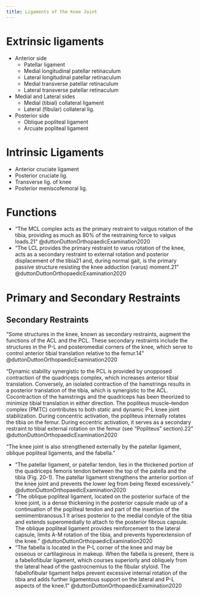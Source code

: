 ```yaml
---
title: Ligaments of the Knee Joint
---
```


# Extrinsic ligaments

- Anterior side
    - Patellar ligament
    - Medial longitudinal patellar retinaculum
    - Lateral longitudinal patellar retinaculum
    - Medial transverse patellar retinaculum
    - Lateral transverse patellar retinaculum
- Medial and Lateral sides
    - Medial (tibial) collateral ligament
    - Lateral (fibular) collateral lig.
- Posterior side
    - Oblique popliteal ligament
    - Arcuate popliteal ligament


# Intrinsic Ligaments

- Anterior cruciate ligament
- Posterior cruciate lig.
- Transverse lig. of knee
- Posterior meniscofemoral lig.




# Functions


- "The MCL complex acts as the primary restraint to valgus rotation of the tibia, providing as much as 80% of the restraining force to valgus loads.21" @duttonDuttonOrthopaedicExamination2020
- "The LCL provides the primary restraint to varus rotation of the knee, acts as a secondary restraint to external rotation and posterior displacement of the tibia21 and, during normal gait, is the primary passive structure resisting the knee adduction (varus) moment.21" @duttonDuttonOrthopaedicExamination2020


# Primary and Secondary Restraints



## Secondary Restraints

"Some structures in the knee, known as secondary restraints, augment the functions of the ACL and the PCL. These secondary restraints include the structures in the P-L and posteromedial corners of the knee, which serve to control anterior tibial translation relative to the femur.14" @duttonDuttonOrthopaedicExamination2020 


"Dynamic stability synergistic to the PCL is provided by unopposed contraction of the quadriceps complex, which increases anterior tibial translation. Conversely, an isolated contraction of the hamstrings results in a posterior translation of the tibia, which is synergistic to the ACL. Cocontraction of the hamstrings and the quadriceps has been theorized to minimize tibial translation in either direction. The popliteus muscle–tendon complex (PMTC) contributes to both static and dynamic P-L knee joint stabilization. During concentric activation, the popliteus internally rotates the tibia on the femur. During eccentric activation, it serves as a secondary restraint to tibial external rotation on the femur (see “Popliteus” section).22" @duttonDuttonOrthopaedicExamination2020 


"The knee joint is also strengthened externally by the patellar ligament, oblique popliteal ligaments, and the fabella."

- "The patellar ligament, or patellar tendon, lies in the thickened portion of the quadriceps femoris tendon between the top of the patella and the tibia (Fig. 20-1). The patellar ligament strengthens the anterior portion of the knee joint and prevents the lower leg from being flexed excessively." @duttonDuttonOrthopaedicExamination2020 
- "The oblique popliteal ligament, located on the posterior surface of the knee joint, is a dense thickening in the posterior capsule made up of a continuation of the popliteal tendon and part of the insertion of the semimembranosus.1 It arises posterior to the medial condyle of the tibia and extends superomedially to attach to the posterior fibrous capsule. The oblique popliteal ligament provides reinforcement to the lateral capsule, limits A-M rotation of the tibia, and prevents hyperextension of the knee." @duttonDuttonOrthopaedicExamination2020 
- "The fabella is located in the P-L corner of the knee and may be osseous or cartilaginous in makeup. When the fabella is present, there is a fabellofibular ligament, which courses superiorly and obliquely from the lateral head of the gastrocnemius to the fibular styloid. The fabellofibular ligament helps prevent excessive internal rotation of the tibia and adds further ligamentous support on the lateral and P-L aspects of the knee.1" @duttonDuttonOrthopaedicExamination2020 
